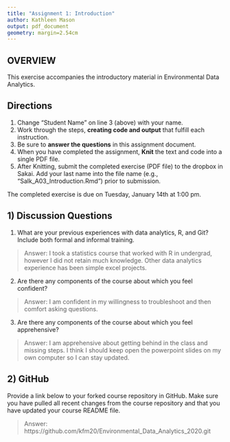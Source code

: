 ```yaml
---
title: "Assignment 1: Introduction"
author: Kathleen Mason
output: pdf_document
geometry: margin=2.54cm
---
```


## OVERVIEW

This exercise accompanies the introductory material in Environmental Data Analytics. 

## Directions
1. Change "Student Name" on line 3 (above) with your name.
3. Work through the steps, **creating code and output** that fulfill each instruction.
4. Be sure to **answer the questions** in this assignment document.
6. When you have completed the assignment, **Knit** the text and code into a single PDF file.
8. After Knitting, submit the completed exercise (PDF file) to the dropbox in Sakai. Add your last name into the file name (e.g., "Salk_A03_Introduction.Rmd") prior to submission.

The completed exercise is due on Tuesday, January 14th at 1:00 pm.

## 1) Discussion Questions

1. What are your previous experiences with data analytics, R, and Git? Include both formal and informal training.

> Answer: I took a statistics course that worked with R in undergrad, however I did not retain much knowledge. Other data analytics experience has been simple excel projects.

2. Are there any components of the course about which you feel confident?

> Answer: I am confident in my willingness to troubleshoot and then comfort asking questions.

3. Are there any components of the course about which you feel apprehensive?

> Answer: I am apprehensive about getting behind in the class and missing steps. I think I should keep open the powerpoint slides on my own computer so I can stay updated. 


## 2) GitHub

Provide a link below to your forked course repository in GitHub. Make sure you have pulled all recent changes from the course repository  and that you have updated your course README file. 

> Answer: https://github.com/kfm20/Environmental_Data_Analytics_2020.git


